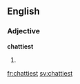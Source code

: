 ==English==

===Adjective===
'''chattiest'''

# {{superlative of|chatty}}

[[fr:chattiest]]
[[sv:chattiest]]
